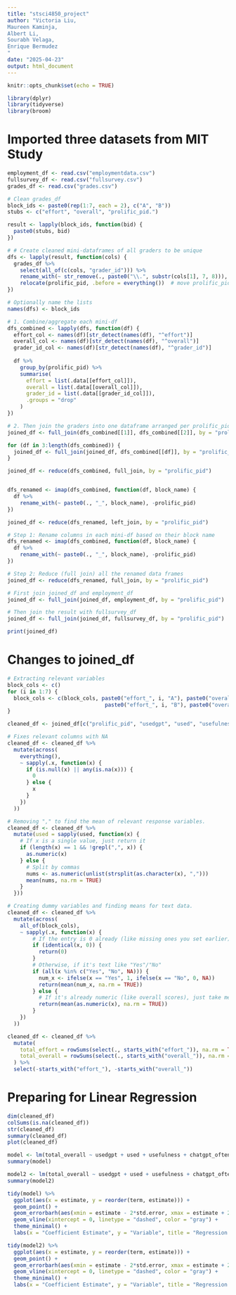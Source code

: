 ```yaml
---
title: "stsci4850_project"
author: "Victoria Liu,
Maureen Kaminja,
Albert Li, 
Sourabh Velaga, 
Enrique Bermudez
"
date: "2025-04-23"
output: html_document
---
```


```r
knitr::opts_chunk$set(echo = TRUE)

library(dplyr)
library(tidyverse)
library(broom)

```

# Imported three datasets from MIT Study
```r
employment_df <- read.csv("employmentdata.csv")
fullsurvey_df <- read.csv("fullsurvey.csv")
grades_df <- read.csv("grades.csv")
```

```r
# Clean grades_df
block_ids <- paste0(rep(1:7, each = 2), c("A", "B"))
stubs <- c("effort", "overall", "prolific_pid.")

result <- lapply(block_ids, function(bid) {
  paste0(stubs, bid)
})

# # Create cleaned mini-dataframes of all graders to be unique
dfs <- lapply(result, function(cols) {
  grades_df %>%
    select(all_of(c(cols, "grader_id"))) %>%
    rename_with(~ str_remove(., paste0("\\.", substr(cols[1], 7, 8))), all_of(cols)) %>%  # remove .1A, .1B, etc
    relocate(prolific_pid, .before = everything())  # move prolific_pid to first. makes easier to work with. 
})

# Optionally name the lists
names(dfs) <- block_ids

# 1. Combine/aggregate each mini-df
dfs_combined <- lapply(dfs, function(df) {
  effort_col <- names(df)[str_detect(names(df), "^effort")]
  overall_col <- names(df)[str_detect(names(df), "^overall")]
  grader_id_col <- names(df)[str_detect(names(df), "^grader_id")]
  
  df %>%
    group_by(prolific_pid) %>%
    summarise(
      effort = list(.data[[effort_col]]),
      overall = list(.data[[overall_col]]),
      grader_id = list(.data[[grader_id_col]]),
      .groups = "drop"
    )
})

# 2. Then join the graders into one dataframe arranged per prolific_pid
joined_df <- full_join(dfs_combined[[1]], dfs_combined[[2]], by = "prolific_pid")

for (df in 3:length(dfs_combined)) {
  joined_df <- full_join(joined_df, dfs_combined[[df]], by = "prolific_pid")
}

joined_df <- reduce(dfs_combined, full_join, by = "prolific_pid")


dfs_renamed <- imap(dfs_combined, function(df, block_name) {
  df %>%
    rename_with(~ paste0(., "_", block_name), -prolific_pid)
})

joined_df <- reduce(dfs_renamed, left_join, by = "prolific_pid")

# Step 1: Rename columns in each mini-df based on their block name
dfs_renamed <- imap(dfs_combined, function(df, block_name) {
  df %>%
    rename_with(~ paste0(., "_", block_name), -prolific_pid)
})

# Step 2: Reduce (full join) all the renamed data frames
joined_df <- reduce(dfs_renamed, full_join, by = "prolific_pid")

# First join joined_df and employment_df
joined_df <- full_join(joined_df, employment_df, by = "prolific_pid")

# Then join the result with fullsurvey_df
joined_df <- full_join(joined_df, fullsurvey_df, by = "prolific_pid")

print(joined_df)
```

# Changes to joined_df
```r
# Extracting relevant variables 
block_cols <- c()
for (i in 1:7) {
  block_cols <- c(block_cols, paste0("effort_", i, "A"), paste0("overall_", i, "A"),
                               paste0("effort_", i, "B"), paste0("overall_", i, "B"))
}

cleaned_df <- joined_df[c("prolific_pid", "usedgpt", "used", "usefulness", "chatgpt_often", "empstat.x", block_cols)]

# Fixes relevant columns with NA
cleaned_df <- cleaned_df %>%
  mutate(across(
    everything(),
    ~ sapply(.x, function(x) {
      if (is.null(x) || any(is.na(x))) {
        0
      } else {
        x
      }
    })
  ))

```

```r
# Removing "," to find the mean of relevant response variables.
cleaned_df <- cleaned_df %>%
  mutate(used = sapply(used, function(x) {
    # If x is a single value, just return it
    if (length(x) == 1 && !grepl(",", x)) {
      as.numeric(x)
    } else {
      # Split by commas
      nums <- as.numeric(unlist(strsplit(as.character(x), ",")))
      mean(nums, na.rm = TRUE)
    }
  }))
```

```r
# Creating dummy variables and finding means for text data.
cleaned_df <- cleaned_df %>%
  mutate(across(
    all_of(block_cols),
    ~ sapply(.x, function(x) {
        # If the entry is 0 already (like missing ones you set earlier), just keep it
        if (identical(x, 0)) {
          return(0)
        }
        # Otherwise, if it's text like "Yes"/"No"
        if (all(x %in% c("Yes", "No", NA))) {
          num_x <- ifelse(x == "Yes", 1, ifelse(x == "No", 0, NA))
          return(mean(num_x, na.rm = TRUE))
        } else {
          # If it's already numeric (like overall scores), just take mean
          return(mean(as.numeric(x), na.rm = TRUE))
        }
    })
  ))
```

```r
cleaned_df <- cleaned_df %>%
  mutate(
    total_effort = rowSums(select(., starts_with("effort_")), na.rm = TRUE),
    total_overall = rowSums(select(., starts_with("overall_")), na.rm = TRUE)
  ) %>%
  select(-starts_with("effort_"), -starts_with("overall_"))
```

# Preparing for Linear Regression
```r
dim(cleaned_df)
colSums(is.na(cleaned_df))
str(cleaned_df)
summary(cleaned_df)
plot(cleaned_df)
```

```r
model <- lm(total_overall ~ usedgpt + used + usefulness + chatgpt_often + empstat.x + total_effort, data = cleaned_df)
summary(model)

```

```r
model2 <- lm(total_overall ~ usedgpt + used + usefulness + chatgpt_often + empstat.x, data = cleaned_df)
summary(model2)

tidy(model) %>%
  ggplot(aes(x = estimate, y = reorder(term, estimate))) +
  geom_point() +
  geom_errorbarh(aes(xmin = estimate - 2*std.error, xmax = estimate + 2*std.error), height = 0.2) +
  geom_vline(xintercept = 0, linetype = "dashed", color = "gray") +
  theme_minimal() +
  labs(x = "Coefficient Estimate", y = "Variable", title = "Regression Coefficients Plot")

tidy(model2) %>%
  ggplot(aes(x = estimate, y = reorder(term, estimate))) +
  geom_point() +
  geom_errorbarh(aes(xmin = estimate - 2*std.error, xmax = estimate + 2*std.error), height = 0.2) +
  geom_vline(xintercept = 0, linetype = "dashed", color = "gray") +
  theme_minimal() +
  labs(x = "Coefficient Estimate", y = "Variable", title = "Regression Coefficients Plot")


```

